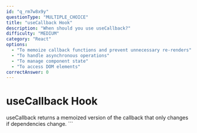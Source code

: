```yaml
---
id: "q_rm7w8x9y"
questionType: "MULTIPLE_CHOICE"
title: "useCallback Hook"
description: "When should you use useCallback?"
difficulty: "MEDIUM"
category: "React"
options:
  - "To memoize callback functions and prevent unnecessary re-renders"
  - "To handle asynchronous operations"
  - "To manage component state"
  - "To access DOM elements"
correctAnswer: 0
---
```


# useCallback Hook

useCallback returns a memoized version of the callback that only changes if dependencies change.
\`\`\`
